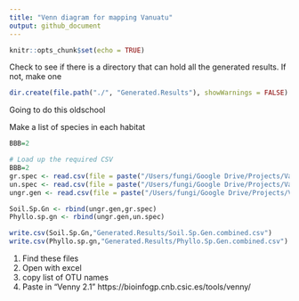 ```yaml
---
title: "Venn diagram for mapping Vanuatu"
output: github_document
---
```


```r
knitr::opts_chunk$set(echo = TRUE)
```

Check to see if there is a directory that can hold all the generated results. If not, make one
```r
dir.create(file.path("./", "Generated.Results"), showWarnings = FALSE)
```

Going to do this oldschool 

Make a list of species in each habitat 
```r
BBB=2
```


```r
# Load up the required CSV
BBB=2
gr.spec <- read.csv(file = paste("/Users/fungi/Google Drive/Projects/Vanuatu/Vanuatu Molecular/New_Analysis/R/Mapping.single.sp/Mantel.0.05/Patch.occupancy/special.grnd.",BBB,".occur.results.csv"), header = TRUE)
un.spec <- read.csv(file = paste("/Users/fungi/Google Drive/Projects/Vanuatu/Vanuatu Molecular/New_Analysis/R/Mapping.single.sp/Mantel.0.05/Patch.occupancy/special.undr.",BBB,".occur.results.csv"), header = TRUE)
ungr.gen <- read.csv(file = paste("/Users/fungi/Google Drive/Projects/Vanuatu/Vanuatu Molecular/New_Analysis/R/Mapping.single.sp/Mantel.0.05/Patch.occupancy/gen.grnd.undr.",BBB,".occur.results.csv"), header = TRUE)

```

```r
Soil.Sp.Gn <- rbind(ungr.gen,gr.spec)
Phyllo.sp.gn <- rbind(ungr.gen,un.spec)

write.csv(Soil.Sp.Gn,"Generated.Results/Soil.Sp.Gen.combined.csv")
write.csv(Phyllo.sp.gn,"Generated.Results/Phyllo.Sp.Gen.combined.csv")
```




1. Find these files
2. Open with excel
3. copy list of OTU names 
4. Paste in "Venny 2.1" 
https://bioinfogp.cnb.csic.es/tools/venny/


